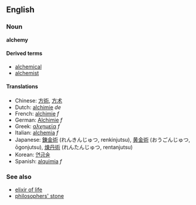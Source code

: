 ==English==
===Noun===
'''alchemy'''

====Derived terms====
*[[alchemical]]
*[[alchemist]]

====Translations====
*Chinese: [[方術]], [[方术]]
*Dutch: [[alchimie]] ''de''
*French: [[alchimie]] ''f''
*German: [[Alchimie]] ''f''
*Greek: [[αλχημεία]] ''f''
*Italian: [[alchemia]] ''f''
*Japanese: [[錬金術]] (れんきんじゅつ, renkinjutsu), [[黄金術]] (おうごんじゅつ, ōgonjutsu), [[煉丹術]] (れんたんじゅつ, rentanjutsu)
*Korean: [[연금술]]
*Spanish: [[alquimia]] ''f''

===See also===
*[[elixir of life]]
*[[philosophers' stone]]